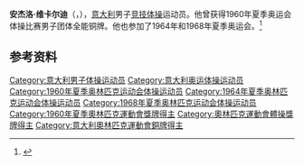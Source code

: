 {{NoteTA|G1=Sports}}
'''安杰洛·维卡尔迪'''（{{lang-it|Angelo Vicardi}}，{{bd|1936年|10月9日|2006年|1月1日}}），[[意大利|意大利]]男子[[竞技体操|竞技体操]]运动员。他曾获得1960年夏季奥运会体操比赛男子团体全能铜牌。他也参加了1964年和1968年夏季奥运会。<ref>{{Cite web|title=Angelo VICARDI|url=https://www.olympic.org/angelo-vicardi|accessdate=2021-03-21|work=International Olympic Committee|archive-date=2020-08-04|archive-url=https://web.archive.org/web/20200804205345/https://www.olympic.org/angelo-vicardi|dead-url=no}}</ref>

== 参考资料 ==
{{reflist}}

{{Authority control}}
{{DEFAULTSORT:Vicardi, Angelo}}
[[Category:意大利男子体操运动员|Category:意大利男子体操运动员]]
[[Category:意大利奥运体操运动员|Category:意大利奥运体操运动员]]
[[Category:1960年夏季奥林匹克运动会体操运动员|Category:1960年夏季奥林匹克运动会体操运动员]]
[[Category:1964年夏季奥林匹克运动会体操运动员|Category:1964年夏季奥林匹克运动会体操运动员]]
[[Category:1968年夏季奥林匹克运动会体操运动员|Category:1968年夏季奥林匹克运动会体操运动员]]
[[Category:1960年夏季奧林匹克運動會獎牌得主|Category:1960年夏季奧林匹克運動會獎牌得主]]
[[Category:奧林匹克運動會體操獎牌得主|Category:奧林匹克運動會體操獎牌得主]]
[[Category:意大利奧林匹克運動會銅牌得主|Category:意大利奧林匹克運動會銅牌得主]]